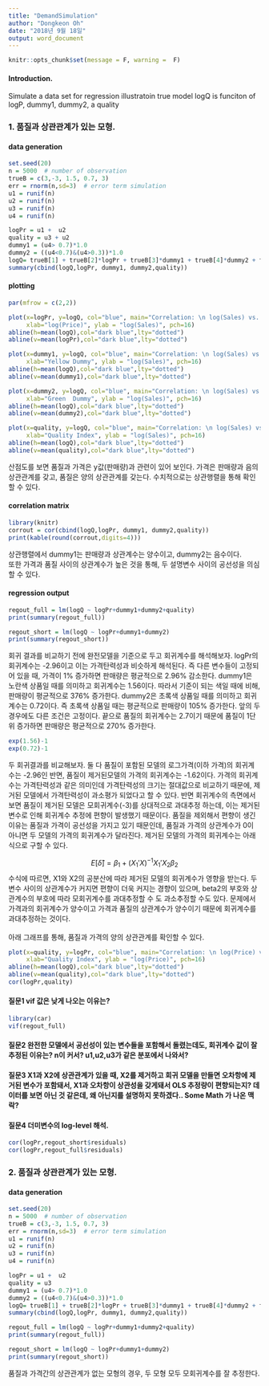 ```yaml
---
title: "DemandSimulation"
author: "Dongkeon Oh"
date: "2018년 9월 18일"
output: word_document
---
```


```r
knitr::opts_chunk$set(message = F, warning =  F)
```

#### Introduction.

Simulate a data set for regression illustratoin
true model logQ is funciton of logP, dummy1, dummy2, a quality

### 1. 품질과 상관관계가 있는 모형. 
#### data generation

```r
set.seed(20)
n = 5000  # number of observation
trueB = c(3,-3, 1.5, 0.7, 3)
err = rnorm(n,sd=3)  # error term simulation
u1 = runif(n)
u2 = runif(n)
u3 = runif(n)
u4 = runif(n)

logPr = u1 +  u2
quality = u3 + u2 
dummy1 = (u4> 0.7)*1.0
dummy2 = ((u4<0.7)&(u4>0.3))*1.0
logQ= trueB[1] + trueB[2]*logPr + trueB[3]*dummy1 + trueB[4]*dummy2 + trueB[5]*quality + err
summary(cbind(logQ,logPr, dummy1, dummy2,quality))

```

#### plotting 

```r
par(mfrow = c(2,2))

plot(x=logPr, y=logQ, col="blue", main="Correlation: \n log(Sales) vs. log(Price)",
     xlab="log(Price)", ylab = "log(Sales)", pch=16)
abline(h=mean(logQ),col="dark blue",lty="dotted")
abline(v=mean(logPr),col="dark blue",lty="dotted")

plot(x=dummy1, y=logQ, col="blue", main="Correlation: \n log(Sales) vs. Yellow Dummy",
     xlab="Yellow Dummy", ylab = "log(Sales)", pch=16)
abline(h=mean(logQ),col="dark blue",lty="dotted")
abline(v=mean(dummy1),col="dark blue",lty="dotted")

plot(x=dummy2, y=logQ, col="blue", main="Correlation: \n log(Sales) vs. Green Dummy",
     xlab="Green  Dummy", ylab = "log(Sales)", pch=16)
abline(h=mean(logQ),col="dark blue",lty="dotted")
abline(v=mean(dummy2),col="dark blue",lty="dotted")

plot(x=quality, y=logQ, col="blue", main="Correlation: \n log(Sales) vs. Quality Index",
     xlab="Quality Index", ylab = "log(Sales)", pch=16)
abline(h=mean(logQ),col="dark blue",lty="dotted")
abline(v=mean(quality),col="dark blue",lty="dotted")
```
산점도를 보면 품질과 가격은 y값(판매량)과 관련이 있어 보인다. 가격은 판매량과 음의 상관관계를 갖고, 품질은 양의 상관관계를 갖는다. 수치적으로는 상관행렬을 통해 확인할 수 있다.  

#### correlation matrix

```r
library(knitr)
corrout = cor(cbind(logQ,logPr, dummy1, dummy2,quality))
print(kable(round(corrout,digits=4)))
```
상관행렬에서 dummy1는 판매량과 상관계수는 양수이고, dummy2는 음수이다.  
또한 가격과 품질 사이의 상관계수가 높은 것을 통해, 두 설명변수 사이의 공선성을 의심할 수 있다. 

#### regression output

```r
regout_full = lm(logQ ~ logPr+dummy1+dummy2+quality)
print(summary(regout_full))
```

```r
regout_short = lm(logQ ~ logPr+dummy1+dummy2)
print(summary(regout_short))
```
회귀 결과를 비교하기 전에 완전모델을 기준으로 두고 회귀계수를 해석해보자. logPr의 회귀계수는 -2.96이고 이는 가격탄력성과 비슷하게 해석된다. 즉 다른 변수들이 고정되어 있을 때, 가격이 1% 증가하면 판매량은 평균적으로 2.96% 감소한다. dummy1은 노란색 상품일 때를 의미하고 회귀계수는 1.56이다. 따라서 기준이 되는 색일 때에 비해, 판매량이 평균적으로 376% 증가한다. dummy2은 초록색 상품일 때를 의미하고 회귀계수는 0.72이다. 즉 초록색 상품일 때는 평균적으로 판매량이 105% 증가한다. 앞의 두 경우에도 다른 조건은 고정이다. 끝으로 품질의 회귀계수는 2.7이기 때문에 품질이 1단위 증가하면 판매량은 평균적으로 270% 증가한다. 

```r
exp(1.56)-1
exp(0.72)-1
```

두 회귀결과를 비교해보자. 둘 다 품질이 포함된 모델의 로그가격(이하 가격)의 회귀계수는 -2.96인 반면, 품질이 제거된모델의 가격의 회귀계수는 -1.62이다. 가격의 회귀계수는 가격탄력성과 같은 의미인데 가격탄력성의 크기는 절대값으로 비교하기 때문에, 제거된 모델에서 가격탄력성이 과소평가 되었다고 할 수 있다. 반면 회귀계수의 측면에서 보면 품질이 제거된 모델은 모회귀계수(-3)를 상대적으로 과대추정 하는데, 이는 제거된 변수로 인해 회귀계수 추정에 편향이 발생했기 때문이다. 품질을 제외해서 편향이 생긴 이유는 품질과 가격이 공선성을 가지고 있기 때문인데, 품질과 가격의 상관계수가 0이 아니면 두 모델의 가격의 회귀계수가 달라진다. 제거된 모델의 가격의 회귀계수는 아래 식으로 구할 수 있다. 

$$
E[\hat\delta] = \beta_1 + (X_1'X)^{-1}X_1'X_2\beta_2
$$
수식에 따르면, X1와 X2의 공분산에 따라 제거된 모델의 회귀계수가 영향을 받는다. 두 변수 사이의 상관계수가 커지면 편향이 더욱 커지는 경향이 있으며, beta2의 부호와 상관계수의 부호에 따라 모회귀계수를 과대추정할 수 도 과소추정할 수도 있다. 문제에서 가격과의 회귀계수가 양수이고 가격과 품질의 상관계수가 양수이기 때문에 회귀계수를 과대추정하는 것이다. <br>
<br>
아래 그래프를 통해, 품질과 가격의 양의 상관관계를 확인할 수 있다. 

```r
plot(x=quality, y=logPr, col="blue", main="Correlation: \n log(Price) vs. Quality Index",
     xlab="Quality Index", ylab = "log(Price)", pch=16)
abline(h=mean(logQ),col="dark blue",lty="dotted")
abline(v=mean(quality),col="dark blue",lty="dotted")
cor(logPr,quality)
```


#### 질문1 vif 값은 낮게 나오는 이유는? 
```r
library(car)
vif(regout_full)
```

#### 질문2 완전한 모델에서 공선성이 있는 변수들을 포함해서 돌렸는데도, 회귀계수 값이 잘 추정된 이유는? n이 커서? u1,u2,u3가 같은 분포에서 나와서? 
#### 질문3 X1과 X2에 상관관계가 있을 때, X2를 제거하고 회귀 모델을 만들면 오차항에 제거된 변수가 포함돼서, X1과 오차항이 상관성을 갖게돼서 OLS 추정량이 편향되는지? 데이터를 보면 아닌 것 같은데, 왜 아닌지를 설명하지 못하겠다.. Some Math 가 나온 맥락?
#### 질문4 더미변수의 log-level 해석.

```r
cor(logPr,regout_short$residuals)
cor(logPr,regout_full$residuals)
```

### 2. 품질과 상관관계가 있는 모형. 
#### data generation

```r
set.seed(20)
n = 5000  # number of observation
trueB = c(3,-3, 1.5, 0.7, 3)
err = rnorm(n,sd=3)  # error term simulation
u1 = runif(n)
u2 = runif(n)
u3 = runif(n)
u4 = runif(n)

logPr = u1 +  u2
quality = u3 
dummy1 = (u4> 0.7)*1.0
dummy2 = ((u4<0.7)&(u4>0.3))*1.0
logQ= trueB[1] + trueB[2]*logPr + trueB[3]*dummy1 + trueB[4]*dummy2 + trueB[5]*quality + err
summary(cbind(logQ,logPr, dummy1, dummy2,quality))

```


```r
regout_full = lm(logQ ~ logPr+dummy1+dummy2+quality)
print(summary(regout_full))
```


```r
regout_short = lm(logQ ~ logPr+dummy1+dummy2)
print(summary(regout_short))
```

품질과 가격간의 상관관계가 없는 모형의 경우, 두 모형 모두 모회귀계수를 잘 추정한다. 
